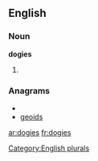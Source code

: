 
==English==

===Noun===
'''dogies'''

# {{plural of|[[dogie]]}}

===Anagrams===
* {{alphagram|degios}}
* [[geoids#English|geoids]]


[[Category:English plurals]]

[[ar:dogies]]
[[fr:dogies]]